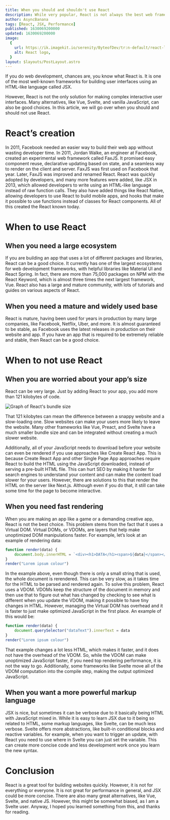 ```yaml
---
title: When you should and shouldn't use React
description: While very popular, React is not always the best web framework to use. In this article, we go over when to use React and when not to.
author: AsyncBanana
tags: [React, JSX, Performance]
published: 1630069200000
updated: 1630069200000
image:
  {
    url: https://ik.imagekit.io/serenity/ByteofDev/tr:n-default/react-logo_8Ky052lTp.jpg,
    alt: React logo,
  }
layout: $layouts/PostLayout.astro
---
```


If you do web development, chances are, you know what React is. It is one of the most well-known frameworks for building user interfaces using an HTML-like language called JSX.

However, React is not the only solution for making complex interactive user interfaces. Many alternatives, like Vue, Svelte, and vanilla JavaScript, can also be good choices. In this article, we will go over when you should and should not use React.

# React’s creation

In 2011, Facebook needed an easier way to build their web app without wasting developer time. In 2011, Jordan Walke, an engineer at Facebook, created an experimental web framework called FaxJS. It promised easy component reuse, declarative updating based on state, and a seamless way to render on the client and server. FaxJS was first used on Facebook that year. Later, FaxJS was improved and renamed React. React was quickly adopted by developers, and many more features were added, like JSX in 2013, which allowed developers to write using an HTML-like language instead of raw function calls. They also have added things like React Native, allowing developers to use React to build mobile apps, and hooks that make it possible to use functions instead of classes for React components. All of this created the React known today.

# When to use React

## When you need a large ecosystem

If you are building an app that uses a lot of different packages and libraries, React can be a good choice. It currently has one of the largest ecosystems for web development frameworks, with helpful libraries like Material UI and React Spring. In fact, there are more than 75,000 packages on NPM with the React Keyword, which is almost three times the next largest framework, Vue. React also has a large and mature community, with lots of tutorials and guides on various aspects of React.

## When you need a mature and widely used base

React is mature, having been used for years in production by many large companies, like Facebook, Netflix, Uber, and more. It is almost guaranteed to be stable, as Facebook uses the latest releases in production on their website and app. If you have an app that is required to be extremely reliable and stable, then React can be a good choice.

# When to not use React

## When you are worried about your app’s size

React can be very large. Just by adding React to your app, you add more than 121 kilobytes of code.

![Graph of React's bundle size](https://ik.imagekit.io/serenity/ByteofDev/react-dom-bundlephobia_x_BEYnNEPo.png)

That 121 kilobytes can mean the difference between a snappy website and a slow-loading one. Slow websites can make your users more likely to leave the website. Many other frameworks like Vue, Preact, and Svelte have a much smaller bundle size and can be integrated without creating a much slower website.

Additionally, all of your JavaScript needs to download before your website can even be rendered if you use approaches like Create React App. This is because Create React App and other Single Page App approaches require React to build the HTML using the JavaScript downloaded, instead of serving a pre-built HTML file. This can hurt SEO by making it harder for search engines to understand your content and can make the content load slower for your users. However, there are solutions to this that render the HTML on the server like Next.js. Although even if you do that, it still can take some time for the page to become interactive.

## When you need fast rendering

When you are making an app like a game or a demanding creative app, React is not the best choice. This problem stems from the fact that it uses a Virtual DOM. Virtual DOMs, or VDOMs, are layers that help make unoptimized DOM manipulations faster. For example, let’s look at an example of rendering data:

```js
function render(data) {
    document.body.innerHTML = `<div><h1>DATA</h1><span>${data}</span></div>`
}
render("Lorem ipsum colour")
```

In the example above, even though there is only a small string that is used, the whole document is rerendered. This can be very slow, as it takes time for the HTML to be parsed and rendered again. To solve this problem, React uses a VDOM. VDOMs keep the structure of the document in memory and then use that to figure out what has changed by checking to see what is different when you update the VDOM, making it possible to have tiny changes in HTML. However, managing the Virtual DOM has overhead and it is faster to just make optimized JavaScript in the first place. An example of this would be:

```js
function render(data) {
    document.querySelector("dataText").innerText = data
}
render("Lorem ipsum colour")
```

That example changes a lot less HTML, which makes it faster, and it does not have the overhead of the VDOM. So, while the VDOM can make unoptimized JavaScript faster, if you need top rendering performance, it is not the way to go. Additionally, some frameworks like Svelte move all of the VDOM computation into the compile step, making the output optimized JavaScript.

## When you want a more powerful markup language

JSX is nice, but sometimes it can be verbose due to it basically being HTML with JavaScript mixed in. While it is easy to learn JSX due to it being so related to HTML, some markup languages, like Svelte, can be much less verbose. Svelte offers more abstractions, like built-in conditional blocks and reactive variables. for example, when you want to trigger an update, with React you need to use where in Svelte you can just set the variable. This can create more concise code and less development work once you learn the new syntax.

# Conclusion

React is a great tool for building websites quickly. However, it is not for everything or everyone. It is not great for performance in general, and JSX could be more concise. There are also many great alternatives, like Vue, Svelte, and native JS. However, this might be somewhat biased, as I am a Svelte user. Anyway, I hoped you learned something from this, and thanks for reading.
